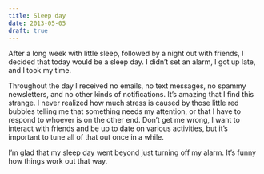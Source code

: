 ```yaml
---
title: Sleep day
date: 2013-05-05
draft: true
---
```


After a long week with little sleep, followed by a night out with friends, I decided that today would be a sleep day.
I didn't set an alarm, I got up late, and I took my time.

Throughout the day I received no emails, no text messages, no spammy newsletters, and no other kinds of notifications.
It's amazing that I find this strange.
I never realized how much stress is caused by those little red bubbles telling me that something needs my attention, or that I have to respond to whoever is on the other end.
Don't get me wrong, I want to interact with friends and be up to date on various activities, but it's important to tune all of that out once in a while.

I'm glad that my sleep day went beyond just turning off my alarm.
It's funny how things work out that way.
